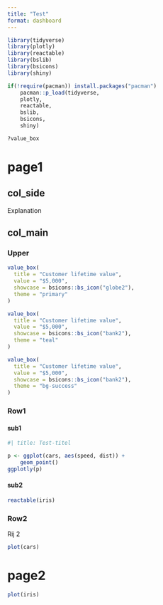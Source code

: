 ```yaml
---
title: "Test"
format: dashboard
---
```


```r
library(tidyverse)
library(plotly)
library(reactable)
library(bslib)
library(bsicons)
library(shiny)

if(!require(pacman)) install.packages("pacman")
    pacman::p_load(tidyverse,
    plotly, 
    reactable,
    bslib, 
    bsicons, 
    shiny)

?value_box


```



# page1

## col_side {.sidebar}
Explanation


## col_main

### Upper

```r

value_box(
  title = "Customer lifetime value",
  value = "$5,000",
  showcase = bsicons::bs_icon("globe2"),
  theme = "primary"
)

value_box(
  title = "Customer lifetime value",
  value = "$5,000",
  showcase = bsicons::bs_icon("bank2"),
  theme = "teal"
)

value_box(
  title = "Customer lifetime value",
  value = "$5,000",
  showcase = bsicons::bs_icon("bank2"),
  theme = "bg-success"
)

```



### Row1 {.tabset}

#### sub1
```r
#| title: Test-titel

p <- ggplot(cars, aes(speed, dist)) +
    geom_point()
ggplotly(p)

```

#### sub2
```r
reactable(iris)

```

### Row2
Rij 2

```r
plot(cars)

```


# page2



```r
plot(iris)

```


